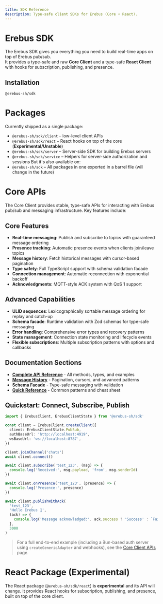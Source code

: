 ```yaml
---
title: SDK Reference
description: Type-safe client SDKs for Erebus (Core + React).
---
```


# Erebus SDK

The Erebus SDK gives you everything you need to build real-time apps on top of Erebus pub/sub.  
It provides a type-safe and raw **Core Client** and a type-safe **React Client** with hooks for subscription, publishing, and presence.

## Installation

```package-install
@erebus-sh/sdk
```



# Packages
Currently shipped as a single package:
- `@erebus-sh/sdk/client` – low-level client APIs
- `@erebus-sh/sdk/react` – React hooks on top of the core (**Experimental/Unstable**)
- `@erebus-sh/sdk/server` – Server-side SDK for building Erebus servers
- `@erebus-sh/sdk/service` – Helpers for server-side authorization and sessions
But it's also available on:
- `@erebus-sh/sdk` – All packages in one exported in a barrel file (will change in the future)


# Core APIs

The Core Client provides stable, type-safe APIs for interacting with Erebus pub/sub and messaging infrastructure. Key features include:

## Core Features

- **Real-time messaging**: Publish and subscribe to topics with guaranteed message ordering
- **Presence tracking**: Automatic presence events when clients join/leave topics  
- **Message history**: Fetch historical messages with cursor-based pagination
- **Type safety**: Full TypeScript support with schema validation facade
- **Connection management**: Automatic reconnection with exponential backoff
- **Acknowledgments**: MQTT-style ACK system with QoS 1 support

## Advanced Capabilities

- **ULID sequences**: Lexicographically sortable message ordering for replay and catch-up
- **Schema facade**: Runtime validation with Zod schemas for type-safe messaging
- **Error handling**: Comprehensive error types and recovery patterns
- **State management**: Connection state monitoring and lifecycle events
- **Flexible subscriptions**: Multiple subscription patterns with options and callbacks

## Documentation Sections

- **[Complete API Reference](/docs/sdk/core/apis)** - All methods, types, and examples
- **[Message History](/docs/sdk/core/history)** - Pagination, cursors, and advanced patterns  
- **[Schema Facade](/docs/sdk/core/schema-facade)** - Type-safe messaging with validation
- **[Quick Reference](/docs/sdk/core/quick-reference)** - Common patterns and cheat sheet

## Quickstart: Connect, Subscribe, Publish

```ts
import { ErebusClient, ErebusClientState } from '@erebus-sh/sdk'

const client = ErebusClient.createClient({
  client: ErebusClientState.PubSub,
  authBaseUrl: 'http://localhost:4919',
  wsBaseUrl: 'ws://localhost:8787',
})

client.joinChannel('chats')
await client.connect()

await client.subscribe('test_123', (msg) => {
  console.log('Received:', msg.payload, 'from', msg.senderId)
})

await client.onPresence('test_123', (presence) => {
  console.log('Presence:', presence)
})

await client.publishWithAck(
  'test_123',
  'Hello Erebus 👋',
  (ack) => {
    console.log('Message acknowledged:', ack.success ? 'Success' : `Failed: ${ack.error?.message}`)
  },
  3000
)
```

> For a full end-to-end example (including a Bun-based auth server using `createGenericAdapter` and webhooks), see the [Core Client APIs](/docs/sdk/core/apis) page.


# React Package (Experimental)

The React package (`@erebus-sh/sdk/react`) is **experimental** and its API will change. It provides React hooks for subscription, publishing, and presence, built on top of the core client.
